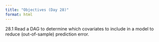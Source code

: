 ```yaml
---
title: "Objectives (Day 28)"
format: html
---
```


28.1 Read a DAG to determine which covariates to include in a model to reduce (out-of-sample) prediction error.


